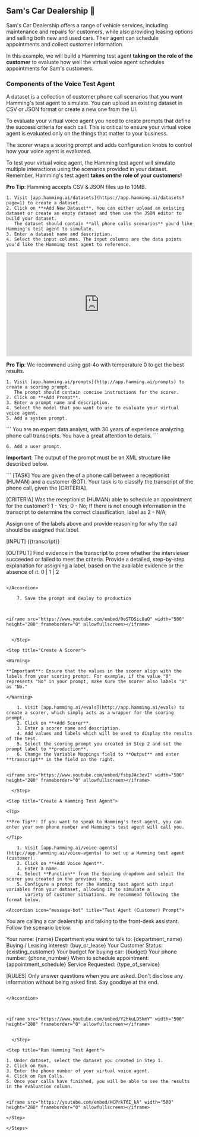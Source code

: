 ## Sam's Car Dealership 🚗

Sam's Car Dealership offers a range of vehicle services, including maintenance and repairs for customers, while also providing leasing options and selling both new and used cars. Their agent can schedule appointments and collect customer information.

In this example, we will build a Hamming test agent **taking on the role of the customer** to evaluate how well the virtual voice agent schedules appointments for Sam's customers. 


### Components of the Voice Test Agent

<CardGroup>
  
  <Card 
  title="Dataset" 
  icon="square-1">
  A dataset is a collection of customer phone call scenarios that you want Hamming's test agent to simulate. You can upload an existing dataset in 
   CSV or JSON format or create a new one from the UI.
  </Card>

  <Card 
  title="Scoring Prompts" 
  icon="square-2">
 To evaluate your virtual voice agent you need to create prompts that define the success criteria for each call. This is critical to ensure your virtual voice agent is evaluated only on the things that matter to your business.
  </Card>

  <Card 
  title="Scorer" 
  icon="square-3">
  The scorer wraps a scoring prompt and adds configuration knobs to control how your voice agent is evaluated.
  </Card>

<Card 
  title="Hamming Test Agent" 
  icon="square-4">
  To test your virtual voice agent, the Hamming test agent will simulate multiple interactions using the scenarios provided in your dataset. Remember, Hamming's test agent **takes on the role of your customers!**
  </Card>

</CardGroup>


<Steps>

<Step title= "Create A Dataset">


<Tip>

**Pro Tip**: Hamming accepts CSV & JSON files up to 10MB.

</Tip>
    
    1. Visit [app.hamming.ai/datasets](https://app.hamming.ai/datasets?page=1) to create a dataset.
    2. Click on **+Add New Dataset**. You can either upload an existing dataset or create an empty dataset and then use the JSON editor to build your dataset.
       The dataset should contain **all phone calls scenarios** you'd like Hamming's test agent to simulate. 
    3. Enter a dataset name and description.
    4. Select the input columns. The input columns are the data points you'd like the Hamming test agent to reference. 



<iframe src="https://www.youtube.com/embed/Sw1GgRYKUG4" width="500" height="280" frameborder="0" allowfullscreen></iframe>

  </Step>

 <Step title="Create A Scoring Prompt" >

<Tip>

**Pro Tip**: We recommend using gpt-4o with temperature 0 to get the best results.

</Tip>

    1. Visit [app.hamming.ai/prompts](http://app.hamming.ai/prompts) to create a scoring prompt.
       The prompt should contain concise instructions for the scorer.
    2. Click on **+Add Prompt**.
    3. Enter a prompt name and description.
    4. Select the model that you want to use to evaluate your virtual voice agent.
    5. Add a system prompt.

<Accordion icon="message-bot" title="System Prompt">
```
You are an expert data analyst, with 30 years of experience analyzing phone call transcripts. You have a great attention to details.
```
</Accordion>

    6. Add a user prompt.


<Warning>

**Important**: The output of the prompt must be an XML structure like described below.

</Warning>

<Accordion icon="message-bot" title="User Prompt">
  ```
[TASK]
You are given the <transcript> of a phone call between a receptionist (HUMAN) and a customer (BOT).
Your task is to classify the transcript of the phone call, given the [CRITERIA]. 

[CRITERIA]
Was the receptionist (HUMAN) able to schedule an appointment for the customer? 1 - Yes; 0 - No;
If there is not enough information in the transcript to determine the correct classification, label as 2 - N/A;

Assign one of the labels above and provide reasoning for why the call should be assigned that label.

[INPUT]
<transcript>
{{transcript}}
</transcript>

[OUTPUT]
<score>
<reason>
Find evidence in the transcript to prove whether the interviewer succeeded or failed to meet the criteria.
Provide a detailed, step-by-step explanation for assigning a label, based on the available evidence or the absence of it.
</reason>
<value>
0 | 1 | 2
</value>

```

</Accordion>

    7. Save the prompt and deploy to production


    
<iframe src="https://www.youtube.com/embed/0eSTDSic8aQ" width="500" height="280" frameborder="0" allowfullscreen></iframe>
 

  </Step>

<Step title="Create A Scorer">

<Warning>

**Important**: Ensure that the values in the scorer align with the labels from your scoring prompt. For example, if the value "0" represents "No" in your prompt, make sure the scorer also labels "0" as "No."

</Warning>

    1. Visit [app.hamming.ai/evals](http://app.hamming.ai/evals) to create a scorer, which simply acts as a wrapper for the scoring prompt.
    2. Click on **+Add Scorer**.
    3. Enter a scorer name and description.
    4. Add values and labels which will be used to display the results of the test.
    5. Select the scoring prompt you created in Step 2 and set the prompt label to **production**.
    6. Change the Variable Mappings field to **Output** and enter **transcript** in the field on the right. 


<iframe src="https://www.youtube.com/embed/fsbpJAc3evI" width="500" height="280" frameborder="0" allowfullscreen></iframe>

  </Step>

<Step title="Create A Hamming Test Agent">

<Tip>

**Pro Tip**: If you want to speak to Hamming's test agent, you can enter your own phone number and Hamming's test agent will call you.

</Tip>

    1. Visit [app.hamming.ai/voice-agents](http://app.hamming.ai/voice-agents) to set up a Hamming test agent (customer).
    2. Click on **+Add Voice Agent**.
    3. Enter a name.
    4. Select **Function** from the Scoring dropdown and select the scorer you created in the previous step.
    5. Configure a prompt for the Hamming test agent with input variables from your dataset, allowing it to simulate a 
       variety of customer situations. We recommend following the format below.

<Accordion icon="message-bot" title="Test Agent (Customer) Prompt">
  ```
You are calling a car dealership and talking to the front-desk assistant. Follow the scenario below:

Your name: {name}
Department you want to talk to: {department_name}
Buying / Leasing interest: {buy_or_lease}
Your Customer Status: {existing_customer}
Your budget for buying car: {budget}
Your phone number: {phone_number}
When to schedule appointment: {appointment_schedule}
Service Requested: {type_of_service}


[RULES]
Only answer questions when you are asked. Don't disclose any information without being asked first.
Say goodbye at the end.

```

</Accordion>

   

<iframe src="https://www.youtube.com/embed/Y2hkuLD5kmY" width="500" height="280" frameborder="0" allowfullscreen></iframe>


  </Step>

<Step title="Run Hamming Test Agent">

1. Under dataset, select the dataset you created in Step 1.
2. Click on Run.
3. Enter the phone number of your virtual voice agent.
4. Click on Run Calls.
5. Once your calls have finished, you will be able to see the results in the evaluation column.


<iframe src="https://youtube.com/embed/HCPrkT6I_kA" width="500" height="280" frameborder="0" allowfullscreen></iframe>

</Step>

</Steps>






